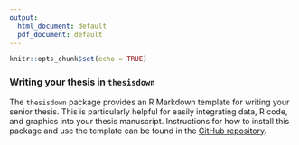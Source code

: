 ```yaml
---
output:
  html_document: default
  pdf_document: default
---
```


```r
knitr::opts_chunk$set(echo = TRUE)
```

### Writing your thesis in `thesisdown`

The `thesisdown` package provides an R Markdown template for writing your senior thesis. This is particularly helpful for easily integrating data, R code, and graphics into your thesis manuscript. Instructions for how to install this package and use the template can be found in the [GitHub repository](https://github.com/ismayc/thesisdown).